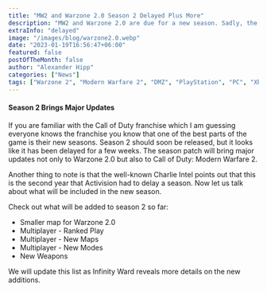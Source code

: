 ```yaml
---
title: "MW2 and Warzone 2.0 Season 2 Delayed Plus More"
description: "MW2 and Warzone 2.0 are due for a new season. Sadly, the delay will push many of the new addition to the game back a few weeks. Let's explore what will be added to Season 2."
extraInfo: "delayed"
image: "/images/blog/warzone2.0.webp"
date: "2023-01-19T16:56:47+06:00"
featured: false
postOfTheMonth: false
author: "Alexander Hipp"
categories: ["News"]
tags: ["Warzone 2", "Modern Warfare 2", "DMZ", "PlayStation", "PC", "Xbox"]
---
```


#### Season 2 Brings Major Updates

If you are familiar with the Call of Duty franchise which I am guessing everyone knows the franchise you know that one of the best parts of the game is their new seasons.
Season 2 should soon be released, but it looks like it has been delayed for a few weeks. The season patch will bring major updates not only to Warzone 2.0 but also to Call of Duty: Modern Warfare 2.

Another thing to note is that the well-known Charlie Intel points out that this is the second year that Activision had to delay a season. Now let us talk about what will be included in the new season.

Check out what will be added to season 2 so far:
⁠

- Smaller map for Warzone 2.0
- Multiplayer - Ranked Play
- Multiplayer - New Maps
- Multiplayer - New Modes
- New Weapons

We will update this list as Infinity Ward reveals more details on the new additions.
